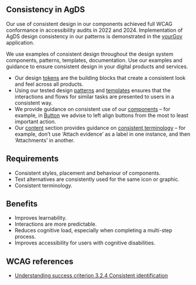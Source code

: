 ## Consistency in AgDS

Our use of consistent design in our components achieved full WCAG conformance in accessibility audits in 2022 and 2024. Implementation of AgDS design consistency in our patterns is demonstrated in the [yourGov](/yourgov) application.

We use examples of consistent design throughout the design system components, patterns, templates, documentation. Use our examples and guidance to ensure consistent design in your digital products and services.

- Our design [tokens](/foundations/tokens) are the building blocks that create a consistent look and feel across all products.
- Using our tested design [patterns](/patterns) and [templates](/templates) ensures that the interactions and flows for similar tasks are presented to users in a consistent way.
- We provide guidance on consistent use of our [components](/components) – for example, in [Button](/components/button) we advise to left align buttons from the most to least important action.
- Our [content](/content) section provides guidance on [consistent terminology](/content/content-principles#consistent) – for example, don’t use ‘Attach evidence’ as a label in one instance, and then ‘Attachments’ in another.

## Requirements

- Consistent styles, placement and behaviour of components.
- Text alternatives are consistently used for the same icon or graphic.
- Consistent terminology.

## Benefits

- Improves learnability.
- Interactions are more predictable.
- Reduces cognitive load, especially when completing a multi-step process.
- Improves accessibility for users with cognitive disabilities.

## WCAG references

- [Understanding success criterion 3.2.4 Consistent identification](https://www.w3.org/WAI/WCAG22/Understanding/consistent-identification.html)
